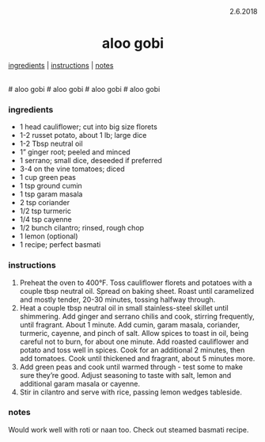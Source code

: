 <p align="right">2.6.2018</p>

<h1 align="center">aloo gobi</h1>

<div align="center">
  <a href="#ingredients">ingredients</a> | 
  <a href="#instructions">instructions</a> | 
  <a href="#notes">notes</a>
</div>
<br>
# aloo gobi
# aloo gobi
# aloo gobi
# aloo gobi

### ingredients
- 1 head cauliflower; cut into big size florets
- 1-2 russet potato, about 1 lb; large dice
- 1-2 Tbsp neutral oil
- 1" ginger root; peeled and minced
- 1 serrano; small dice, deseeded if preferred
- 3-4 on the vine tomatoes; diced
- 1 cup green peas
- 1 tsp ground cumin
- 1 tsp garam masala
- 2 tsp coriander
- 1/2 tsp turmeric 
- 1/4 tsp cayenne
- 1/2 bunch cilantro; rinsed, rough chop
- 1 lemon (optional)
- 1 recipe; perfect basmati

### instructions
1. Preheat the oven to 400°F. Toss cauliflower florets and potatoes with a couple tbsp neutral oil. Spread on baking sheet. 
Roast until caramelized and mostly tender, 20-30 minutes, tossing halfway through.
1. Heat a couple tbsp neutral oil in small stainless-steel skillet until shimmering. Add ginger and serrano chilis and 
cook, stirring frequently, until fragrant. About 1 minute. Add cumin, garam masala, coriander, turmeric, cayenne, and 
pinch of salt. Allow spices to toast in oil, being careful not to burn, for about one minute. Add 
roasted cauliflower and potato and toss well in spices. Cook for an additional 2 minutes, then add tomatoes. Cook until 
thickened and fragrant, about 5 minutes more. 
1. Add green peas and cook until warmed through - test some to make sure they're good. 
Adjust seasoning to taste with salt, lemon and additional garam masala or cayenne.
1. Stir in cilantro and serve with rice, passing lemon wedges tableside.

### notes
Would work well with roti or naan too.  Check out steamed basmati recipe.
